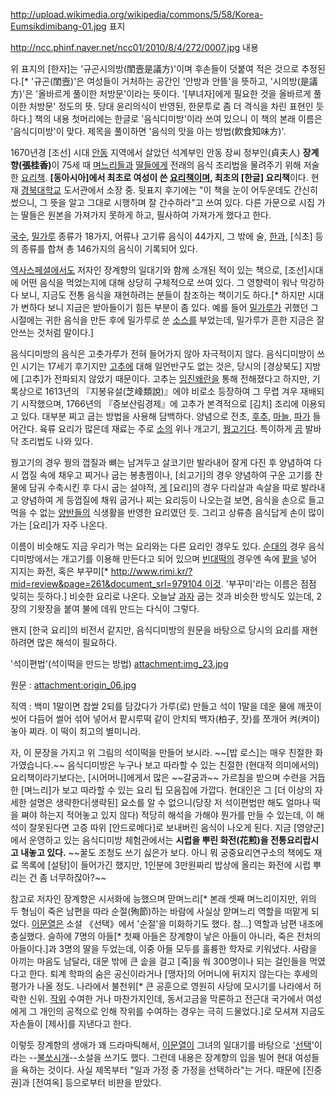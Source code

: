 http://upload.wikimedia.org/wikipedia/commons/5/58/Korea-Eumsikdimibang-01.jpg
표지

http://ncc.phinf.naver.net/ncc01/2010/8/4/272/0007.jpg
내용

위 표지의 [한자]는 '규곤시의방(閨壼是議方)'이며 후손들이 덧붙여 적은 것으로 추정된다.[* '규곤(閨壼)'은 여성들이 거처하는 공간인 '안방과 안뜰'을 뜻하고, '시의방(是議方)'은 '올바르게 풀이한 처방문'이라는 뜻이다. '[부녀자]에게 필요한 것을 올바르게 풀이한 처방문' 정도의 뜻. 당대 윤리의식이 반영된, 한문투로 좀 더 격식을 차린 표현인 듯하다.] 책의 내용 첫머리에는 한글로 '음식디미방'이라 쓰여 있으니 이 책의 본래 이름은 '음식디미방'이 맞다. 제목을 풀이하면 '음식의 맛을 아는 방법(飮食知味方)'.

1670년경 [조선] 시대 [[안동]] 지역에서 살았던 석계부인 안동 장씨 정부인(貞夫人) '''장계향(張桂香)'''이 75세 때 [[며느리]]들과 [[딸]]들에게 전래의 음식 조리법을 물려주기 위해 저술한 [[요리]]책. '''[동아시아]에서 최초로 여성이 쓴 [[요리]]책이며, 최초의 [한글] 요리책'''이다. 현재 [[경북대학교]] 도서관에서 소장 중. 뒷표지 후기에는 "이 책을 눈이 어두운데도 간신히 썼으니, 그 뜻을 알고 그대로 시행하며 잘 간수하라"고 쓰여 있다. 다른 가문으로 시집 가는 딸들은 원본을 가져가지 못하게 하고, 필사하여 가져가게 했다고 한다.

[[국수]], [[밀가루]] 종류가 18가지, 어류나 고기류 음식이 44가지, 그 밖에 술, [[한과]], [식초] 등의 종류를 합쳐 총 146가지의 음식이 기록되어 있다.

[[역사스페셜]]에서도 저자인 장계향의 일대기와 함께 소개된 적이 있는 책으로, [조선]시대에 어떤 음식을 먹었는지에 대해 상당히 구체적으로 쓰여 있다. 그 영향력이 워낙 막강하다 보니, 지금도 전통 음식을 재현하려는 분들이 참조하는 책이기도 하다.[* 하지만 시대가 변하다 보니 지금은 받아들이기 힘든 부분이 좀 있다. 예를 들어 [[밀가루]]가 귀했던 그 시절에는 귀한 음식을 만든 후에 밀가루로 쑨 [[소스]]를 부었는데, 밀가루가 흔한 지금은 잘 안쓰는 것처럼 말이다.]

음식디미방의 음식은 고춧가루가 전혀 들어가지 않아 자극적이지 않다. 음식디미방이 쓰인 시기는 17세기 후기지만 [[고추]]에 대해 일언반구도 없는 것은, 당시의 [경상북도] 지방에 [고추]가 전파되지 않았기 때문이다. 고추는 [[임진왜란]]을 통해 전해졌다고 하지만, 기록상으로 1613년의 『지봉유설(芝峰類說)』에야 비로소 등장하여 그 무렵 겨우 재배되기 시작했으며, 1766년의 『증보산림경제』에 고추가 본격적으로 [김치] 조리에 이용되고 있다. 대부분 찌고 굽는 방법을 사용해 담백하다. 양념으로 전초, [[후추]], [[마늘]], [[파]]가 들어간다. 육류 요리가 많은데 재료는 주로 [[소]]의 위나 개고기, [[꿩]]고기다. 특이하게 [[곰]] 발바닥 조리법도 나와 있다. 

꿩고기의 경우 꿩의 껍질과 뼈는 남겨두고 살코기만 발라내어 잘게 다진 후 양념하여 다시 껍질 속에 채우고 찌거나 굽는 봉총찜이나, [쇠고기]의 경우 양념하여 구운 고기를 찬물에 담궈 수축시킨 후 다시 굽는 설야적, [[게]] [요리]의 경우 다리살과 속살을 따로 발라내고 양념하여 게 등껍질에 채워 굽거나 찌는 요리등이 나오는걸 보면, 음식을 손으로 들고 먹을 수 없는 [[양반]]들의 식생활을 반영한 요리였던 듯. 그리고 상류층 음식답게 손이 많이 가는 [요리]가 자주 나온다. 

이름이 비슷해도 지금 우리가 먹는 요리와는 다른 요리인 경우도 있다. [[순대]]의 경우 음식디미방에서는 개고기를 이용해 만든다고 되어 있으며 [[빈대떡]]의 경우엔 속에 [[팥]]을 넣어 지지는 화전, 혹은 부꾸미[* [[http://www.rimi.kr/?mid=review&page=261&document_srl=979104 이것]]. '부꾸미'라는 이름은 점점 잊히는 듯하다.] 비슷한 요리로 나온다. 오늘날 [[과자]] 굽는 것과 비슷한 방식도 있는데, 2장의 기왓장을 붙여 불에 데워 만드는 다식이 그렇다.

왠지 [한국 요리]의 비전서 같지만, 음식디미방의 원문을 바탕으로 당시의 요리를 재현하려면 많은 해석이 필요하다.

'석이편법'(석이떡을 만드는 방법)
attachment:img_23.jpg

원문 : 
attachment:origin_06.jpg

직역 : 백미 1말이면 찹쌀 2되를 담갔다가 가루(로) 만들고 석이 1말을 데운 물에 깨끗이 씻어 다듬어 썰어 섞어 넣어서 팥시루떡 같이 안치되 백자(柏子, 잣)를 쪼개어 켜(켜이) 놓아 찌라. 이 떡이 최고의 별미니라.

자, 이 문장을 가지고 위 그림의 석이떡을 만들어 보시라. ~~[밥 로스]는 매우 친절한 화가였습니다.~~ 음식디미방은 누구나 보고 따라할 수 있는 친절한 (현대적 의미에서의) 요리책이라기보다는, [시어머니]에게서 많은 ~~갈굼과~~ 가르침을 받으며 수련을 거듭한 [며느리]가 보고 따라할 수 있는 요리 팁 모음집에 가깝다. 현대인은 그 [더 이상의 자세한 설명은 생략한다|생략된] 요소를 알 수 없으니(당장 저 석이편법만 해도 얼마나 떡을 쪄야 하는지 적어놓고 있지 않다) 적당히 해석을 가해야 뭔가를 만들 수 있는데, 이 해석이 잘못된다면 고증 따위 [안드로메다]로 보내버린 음식이 나오게 된다. 지금 [영양군]에서 운영하고 있는 음식디미방 체험관에서는 '''시럽을 뿌린 화전(花煎)을 전통요리랍시고 내놓고 있다.''' ~~꿀도 조청도 쓰기 싫은가 보다. 아니 뭐 궁중요리연구소의 책에도 재료 목록에 [설탕]이 들어가긴 했지만, 1인분에 3만원짜리 밥상에 올리는 화전에 시럽 뿌리는 건 좀 너무하잖아?~~

참고로 저자인 장계향은 시서화에 능했으며 맏며느리[* 본래 셋째 며느리이지만, 위의 두 형님이 죽은 남편을 따라 순절(殉節)하는 바람에 사실상 맏며느리 역할을 떠맡게 되었다. [[이문열]]은 소설 《선택》에서 '순절'을 미화하기도 했다. 참…] 역할과 남편 내조에 충실했다. 슬하에 7명의 아들[* 첫째 아들은 장계향이 낳은 아들이 아니라, 죽은 전처의 아들이다.]과 3명의 딸을 두었는데, 이중 아들 모두를 훌륭한 학자로 키워냈다. 사람을 아끼는 마음도 남달라, 대문 밖에 큰 솥을 걸고 [죽]을 쒀 300명이나 되는 걸인들을 먹였다고 한다. 퇴계 학파의 숨은 공신이라거나 [맹자]의 어머니에 뒤지지 않는다는 후세의 평가가 나올 정도. 나라에서 불천위[* 큰 공훈으로 영원히 사당에 모시기를 나라에서 허락한 신위. [[작위]] 수여한 거나 마찬가지인데, 동서고금을 막론하고 전근대 국가에서 여성에게 그 개인의 공적으로 인해 작위를 수여하는 경우는 극히 드물었다.]로 모셔져 지금도 자손들이 [제사]를 지낸다고 한다. 

이렇듯 장계향의 생애가 꽤 드라마틱해서, [[이문열]]이 그녀의 일대기를 바탕으로 '[[선택]]'이라는 --[[불쏘시개]]--소설을 쓰기도 했다. 그런데 내용은 장계향의 입을 빌어 현대 여성들을 욕하는 것이다. 사실 제목부터 "일과 가정 중 가정을 선택하라"는 거다. 때문에 [진중권]과 [전여옥] 등으로부터 비판을 받았다.
